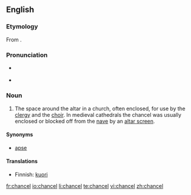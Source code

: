 ==English==

===Etymology===
From {{OF.}}.

===Pronunciation===
* {{a|RP}} {{IPA|/ˈtʃɑːnsəl/}}
* {{a|US}} {{IPA|/ˈtʃænsəl/}}

===Noun===
{{en-noun}}

# The space around the altar in a church, often enclosed, for use by the [[clergy]] and the [[choir]]. In medieval cathedrals the chancel was usually enclosed or blocked off from the [[nave]] by an [[altar screen]].

====Synonyms====
* [[apse]]

====Translations====
{{trans-top|space around the altar in a church}}
* Finnish: [[kuori]]
{{trans-mid}}
{{trans-bottom}}

[[fr:chancel]]
[[io:chancel]]
[[li:chancel]]
[[te:chancel]]
[[vi:chancel]]
[[zh:chancel]]